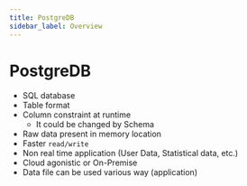 ```yaml
---
title: PostgreDB
sidebar_label: Overview
---
```


# PostgreDB

- SQL database
- Table format
- Column constraint at runtime
  - It could be changed by Schema
- Raw data present in memory location
- Faster `read/write`
- Non real time application (User Data, Statistical data, etc.)
- Cloud agonistic or On-Premise
- Data file can be used various way (application)
